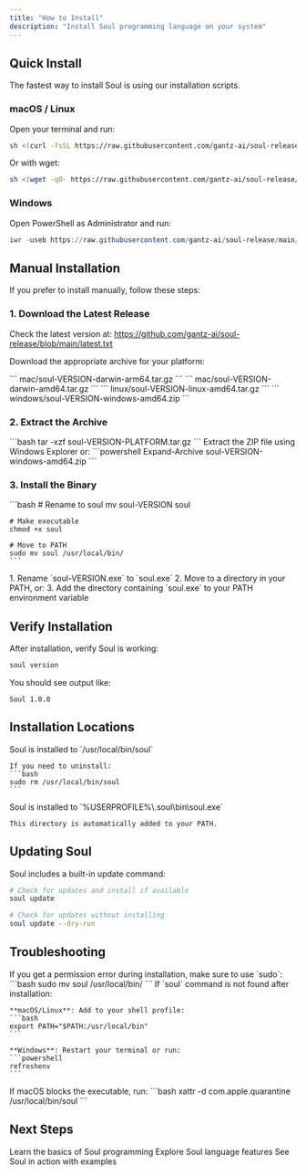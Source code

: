 ```yaml
---
title: "How to Install"
description: "Install Soul programming language on your system"
---
```


## Quick Install

The fastest way to install Soul is using our installation scripts.

### macOS / Linux

Open your terminal and run:

```bash
sh <(curl -fsSL https://raw.githubusercontent.com/gantz-ai/soul-release/main/install.sh)
```

Or with wget:

```bash
sh <(wget -qO- https://raw.githubusercontent.com/gantz-ai/soul-release/main/install.sh)
```

### Windows

Open PowerShell as Administrator and run:

```powershell
iwr -useb https://raw.githubusercontent.com/gantz-ai/soul-release/main/install.ps1 | iex
```

## Manual Installation

If you prefer to install manually, follow these steps:

### 1. Download the Latest Release

Check the latest version at: https://github.com/gantz-ai/soul-release/blob/main/latest.txt

Download the appropriate archive for your platform:

<CardGroup cols={2}>
  <Card title="macOS (Apple Silicon)" icon="apple">
    ```
    mac/soul-VERSION-darwin-arm64.tar.gz
    ```
  </Card>
  <Card title="macOS (Intel)" icon="apple">
    ```
    mac/soul-VERSION-darwin-amd64.tar.gz
    ```
  </Card>
  <Card title="Linux" icon="linux">
    ```
    linux/soul-VERSION-linux-amd64.tar.gz
    ```
  </Card>
  <Card title="Windows" icon="windows">
    ```
    windows/soul-VERSION-windows-amd64.zip
    ```
  </Card>
</CardGroup>

### 2. Extract the Archive

<Tabs>
  <Tab title="macOS/Linux">
    ```bash
    tar -xzf soul-VERSION-PLATFORM.tar.gz
    ```
  </Tab>
  <Tab title="Windows">
    Extract the ZIP file using Windows Explorer or:
    ```powershell
    Expand-Archive soul-VERSION-windows-amd64.zip
    ```
  </Tab>
</Tabs>

### 3. Install the Binary

<Tabs>
  <Tab title="macOS/Linux">
    ```bash
    # Rename to soul
    mv soul-VERSION soul
    
    # Make executable
    chmod +x soul
    
    # Move to PATH
    sudo mv soul /usr/local/bin/
    ```
  </Tab>
  <Tab title="Windows">
    1. Rename `soul-VERSION.exe` to `soul.exe`
    2. Move to a directory in your PATH, or:
    3. Add the directory containing `soul.exe` to your PATH environment variable
  </Tab>
</Tabs>

## Verify Installation

After installation, verify Soul is working:

```bash
soul version
```

You should see output like:

```
Soul 1.0.0
```

## Installation Locations

<Tabs>
  <Tab title="macOS/Linux">
    Soul is installed to `/usr/local/bin/soul`
    
    If you need to uninstall:
    ```bash
    sudo rm /usr/local/bin/soul
    ```
  </Tab>
  <Tab title="Windows">
    Soul is installed to `%USERPROFILE%\.soul\bin\soul.exe`
    
    This directory is automatically added to your PATH.
  </Tab>
</Tabs>

## Updating Soul

Soul includes a built-in update command:

```bash
# Check for updates and install if available
soul update

# Check for updates without installing
soul update --dry-run
```

## Troubleshooting

<AccordionGroup>
  <Accordion title="Permission denied on macOS/Linux">
    If you get a permission error during installation, make sure to use `sudo`:
    ```bash
    sudo mv soul /usr/local/bin/
    ```
  </Accordion>
  
  <Accordion title="Command not found">
    If `soul` command is not found after installation:
    
    **macOS/Linux**: Add to your shell profile:
    ```bash
    export PATH="$PATH:/usr/local/bin"
    ```
    
    **Windows**: Restart your terminal or run:
    ```powershell
    refreshenv
    ```
  </Accordion>
  
  <Accordion title="macOS security warning">
    If macOS blocks the executable, run:
    ```bash
    xattr -d com.apple.quarantine /usr/local/bin/soul
    ```
  </Accordion>
</AccordionGroup>

## Next Steps

<CardGroup>
  <Card title="Getting Started" icon="rocket" href="/getting-started">
    Learn the basics of Soul programming
  </Card>
  
  <Card title="Language Guide" icon="book" href="/language-guide">
    Explore Soul language features
  </Card>
  
  <Card title="Examples" icon="code" href="/examples">
    See Soul in action with examples
  </Card>
</CardGroup>